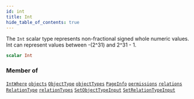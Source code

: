```yaml
---
id: int
title: Int
hide_table_of_contents: true
---
```








The `Int` scalar type represents non-fractional signed whole numeric values. Int can represent values between -(2^31) and 2^31 - 1.

```graphql
scalar Int
```




### Member of

[`IntWhere`](/docs/directory-api-reference/schema/common/inputs/int-where)  <Badge class="secondary" text="input"/><Bullet />[`objects`](/docs/directory-api-reference/schema/objects/queries/objects)  <Badge class="secondary" text="query"/><Bullet />[`ObjectType`](/docs/directory-api-reference/schema/object-types/objects/object-type)  <Badge class="secondary" text="object"/><Bullet />[`objectTypes`](/docs/directory-api-reference/schema/object-types/queries/object-types)  <Badge class="secondary" text="query"/><Bullet />[`PageInfo`](/docs/directory-api-reference/schema/common/objects/page-info)  <Badge class="secondary" text="object"/><Bullet />[`permissions`](/docs/directory-api-reference/schema/permissions/queries/permissions)  <Badge class="secondary" text="query"/><Bullet />[`relations`](/docs/directory-api-reference/schema/relations/queries/relations)  <Badge class="secondary" text="query"/><Bullet />[`RelationType`](/docs/directory-api-reference/schema/relation-types/objects/relation-type)  <Badge class="secondary" text="object"/><Bullet />[`relationTypes`](/docs/directory-api-reference/schema/relation-types/queries/relation-types)  <Badge class="secondary" text="query"/><Bullet />[`SetObjectTypeInput`](/docs/directory-api-reference/schema/object-types/inputs/set-object-type-input)  <Badge class="secondary" text="input"/><Bullet />[`SetRelationTypeInput`](/docs/directory-api-reference/schema/relation-types/inputs/set-relation-type-input)  <Badge class="secondary" text="input"/>



